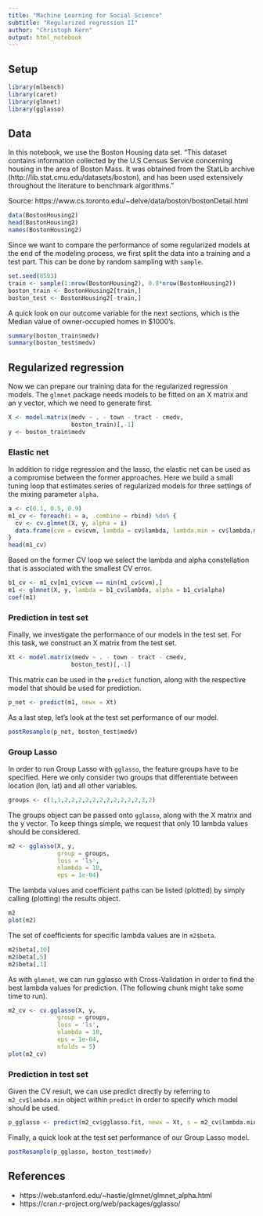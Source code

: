 ```yaml
---
title: "Machine Learning for Social Science"
subtitle: "Regularized regression II"
author: "Christoph Kern"
output: html_notebook
---
```


## Setup

```r
library(mlbench)
library(caret)
library(glmnet)
library(gglasso)
```

## Data

In this notebook, we use the Boston Housing data set. "This dataset contains information collected by the U.S Census Service concerning housing in the area of Boston Mass. It was obtained from the StatLib archive (http://lib.stat.cmu.edu/datasets/boston), and has been used extensively throughout the literature to benchmark algorithms."

Source: https://www.cs.toronto.edu/~delve/data/boston/bostonDetail.html

```r
data(BostonHousing2)
head(BostonHousing2)
names(BostonHousing2)
```

Since we want to compare the performance of some regularized models at the end of the modeling process, we first split the data into a training and a test part. This can be done by random sampling with `sample`.

```r
set.seed(8593)
train <- sample(1:nrow(BostonHousing2), 0.8*nrow(BostonHousing2))
boston_train <- BostonHousing2[train,]
boston_test <- BostonHousing2[-train,]
```

A quick look on our outcome variable for the next sections, which is the Median value of owner-occupied homes in $1000's.

```r
summary(boston_train$medv)
summary(boston_test$medv)
```

## Regularized regression

Now we can prepare our training data for the regularized regression models. The `glmnet` package needs models to be fitted on an X matrix and an y vector, which we need to generate first.

```r
X <- model.matrix(medv ~ . - town - tract - cmedv,
                  boston_train)[,-1]
y <- boston_train$medv
```

### Elastic net

In addition to ridge regression and the lasso, the elastic net can be used as a compromise between the former approaches. Here we build a small tuning loop that estimates series of regularized models for three settings of the mixing parameter `alpha`. 

```r
a <- c(0.1, 0.5, 0.9)
m1_cv <- foreach(i = a, .combine = rbind) %do% {
  cv <- cv.glmnet(X, y, alpha = i)
  data.frame(cvm = cv$cvm, lambda = cv$lambda, lambda.min = cv$lambda.min, alpha = i)
}
head(m1_cv)
```

Based on the former CV loop we select the lambda and alpha constellation that is associated with the smallest CV error.

```r
b1_cv <- m1_cv[m1_cv$cvm == min(m1_cv$cvm),]
m1 <- glmnet(X, y, lambda = b1_cv$lambda, alpha = b1_cv$alpha)
coef(m1)
```

### Prediction in test set

Finally, we investigate the performance of our models in the test set. For this task, we construct an X matrix from the test set.

```r
Xt <- model.matrix(medv ~ . - town - tract - cmedv,
                  boston_test)[,-1]
```

This matrix can be used in the `predict` function, along with the respective model that should be used for prediction.

```r
p_net <- predict(m1, newx = Xt)
```

As a last step, let's look at the test set performance of our model.

```r
postResample(p_net, boston_test$medv)
```

### Group Lasso

In order to run Group Lasso with `gglasso`, the feature groups have to be specified. Here we only consider two groups that differentiate between location (lon, lat) and all other variables.

```r
groups <- c(1,1,2,2,2,2,2,2,2,2,2,2,2,2,2)
```

The groups object can be passed onto `gglasso`, along with the X matrix and the y vector. To keep things simple, we request that only 10 lambda values should be considered.

```r
m2 <- gglasso(X, y,
              group = groups,
              loss = 'ls',
              nlambda = 10,
              eps = 1e-04)
```

The lambda values and coefficient paths can be listed (plotted) by simply calling (plotting) the results object.

```r
m2
plot(m2)
```

The set of coefficients for specific lambda values are in `m2$beta`.

```r
m2$beta[,10]
m2$beta[,5]
m2$beta[,1]
```

As with `glmnet`, we can run gglasso with Cross-Validation in order to find the best lambda values for prediction. (The following chunk might take some time to run). 

```r
m2_cv <- cv.gglasso(X, y,
              group = groups,
              loss = 'ls',
              nlambda = 10,
              eps = 1e-04,
              nfolds = 5)
plot(m2_cv)
```

### Prediction in test set

Given the CV result, we can use predict directly by referring to `m2_cv$lambda.min` object within `predict` in order to specify which model should be used.

```r
p_gglasso <- predict(m2_cv$gglasso.fit, newx = Xt, s = m2_cv$lambda.min)
```

Finally, a quick look at the test set performance of our Group Lasso model.

```r
postResample(p_gglasso, boston_test$medv)
```

## References

* https://web.stanford.edu/~hastie/glmnet/glmnet_alpha.html
* https://cran.r-project.org/web/packages/gglasso/
